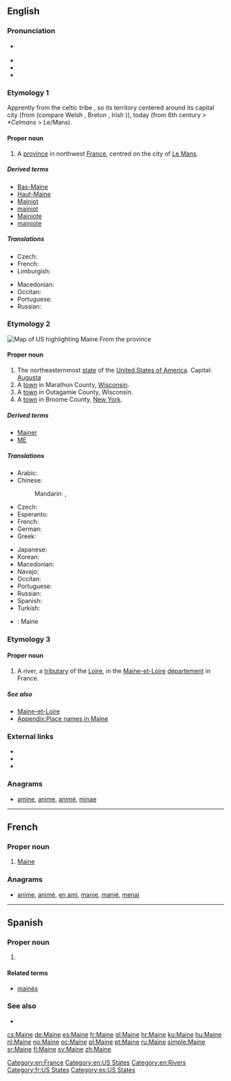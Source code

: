 {{also|maine}}
==English==
{{wikipedia|dab=Maine (disambiguation)|Maine}}

===Pronunciation===
* {{a|UK|US}} {{IPA|/meɪn/}}
* {{audio|en-us-Maine.ogg|Audio (US)}}
* {{rhymes|eɪn}}
* {{homophones|lang=en|main|mane}}

===Etymology 1===
{{wikipedia|Maine (province)}}
Apprently from the celtic tribe {{term|aulerci cenomanni|lang=fr}}, so its territory centered around its capital city  {{term|Vindinon||white place|lang=fr}} (from {{etyl|cel|en}} {{term||vindo-|white}} (compare Welsh {{term|gwyn|lang=cy}}, Breton {{term|gwen|lang=br}}, Irish {{term|finn|lang=ga}})), today {{term|le Mans|lang=fr}} (from {{term|Cenomannis|lang=fro}} 6th century > ''*Celmans'' > Le/Mans).

====Proper noun====
{{en-proper noun}}

# A [[province]] in northwest [[France]], centred on the city of [[Le Mans]].

=====Derived terms=====
* [[Bas-Maine]]
* [[Haut-Maine]]
* [[Mainiot]]
* [[mainiot]]
* [[Mainiote]]
* [[mainiote]]

=====Translations=====
{{trans-top|province in France}}
* Czech: {{t+|cs|Maine}}
* French: {{t+|fr|Maine|m}}
* Limburgish: {{t|li|Meen}}
{{trans-mid}}
* Macedonian: {{t|mk|Мен|m|tr=Men}}
* Occitan: {{t+|oc|Maine|m}}
* Portuguese: {{t+|pt|Maine|f}}
* Russian: {{t|ru|Мен|m|tr=Men}}
{{trans-bottom}}

===Etymology 2===
{{wikipedia|Maine|Maine (US state)}}
[[Image:Map of USA highlighting Maine.png|thumb|right|Map of US highlighting Maine]]
From the {{etyl|fr|en}} province

====Proper noun====
{{en-proper noun}}

# The northeasternmost [[state]] of the [[United States of America]]. Capital: [[Augusta]]
# A [[town]] in Marathon County, [[Wisconsin]].
# A [[town]] in Outagamie County, Wisconsin.
# A [[town]] in Broome County, [[New York]].

=====Derived terms=====
* [[Mainer]]
* [[ME]]

=====Translations=====
{{trans-top|US State}}
* Arabic: {{t|ar|مين|m|tr=miin}}
* Chinese:
*: Mandarin: {{t+|cmn|緬因州|sc=Hani}}, {{t|cmn|缅因州|tr=Miǎnyīn-zhōu|sc=Hani}}
* Czech: {{t+|cs|Maine}}
* Esperanto: {{t|eo|Majno}}
* French: {{t+|fr|Maine|m}}
* German: {{t+|de|Maine|n}} {{qualifier|[[US-Bundesstaat]]}}
* Greek: {{t+|el|Μέιν|tr=Méin}}
{{trans-mid}}
* Japanese: {{t|ja|メイン州|tr=Mein-shū}}
* Korean: {{t|ko|메인 주|tr=Mein-chu|sc=Hang}}
* Macedonian: {{t|mk|Мејн|m|tr=Mejn}}
* Navajo: {{t|nv|Méíin hahoodzo}}
* Occitan: {{t+|oc|Maine|m}}
* Portuguese: {{t+|pt|Maine|m}}
* Russian: {{t|ru|Мэн|m|tr=Men}}
* Spanish: {{t+|es|Maine}}
* Turkish: {{t|tr|Maine}}
{{trans-bottom}}

{{checktrans-top}}
{{trans-mid}}
* {{ttbc|es}}: Maine
{{trans-bottom}}

===Etymology 3===
{{wikipedia|Maine (river)}}

====Proper noun====
{{en-proper noun}}

# A river, a [[tributary]] of the [[Loire]], in the [[Maine-et-Loire]] [[département]] in France.

=====See also=====
* [[Maine-et-Loire]]
* [[Appendix:Place names in Maine]]

===External links===
* {{pedialite|Maine, Marathon County, Wisconsin}}
* {{pedialite|Maine, Outagamie County, Wisconsin}}
* {{pedialite|Maine, New York}}

===Anagrams===
* [[amine#English|amine]], [[anime#English|anime]], [[animé#English|animé]], [[minae#English|minae]]

[[Category:en:France]]
[[Category:en:US States]]
[[Category:en:Rivers]]

----

==French==

===Proper noun===
{{fr-proper noun}}

# [[Maine#English|Maine]]

===Anagrams===
* [[anime#French|anime]], [[animé#French|animé]], [[en ami#French|en ami]], [[manie#French|manie]], [[manié#French|manié]], [[menai#French|menai]]

[[Category:fr:US States]]

----

==Spanish==

===Proper noun===
{{es-proper noun}}

# {{l|en|Maine}}

====Related terms====
* [[mainés]]

===See also===
* {{pedialite|lang=es}}

[[Category:es:US States]]

[[cs:Maine]]
[[de:Maine]]
[[es:Maine]]
[[fr:Maine]]
[[gl:Maine]]
[[hr:Maine]]
[[ku:Maine]]
[[hu:Maine]]
[[nl:Maine]]
[[no:Maine]]
[[oc:Maine]]
[[pl:Maine]]
[[pt:Maine]]
[[ru:Maine]]
[[simple:Maine]]
[[sr:Maine]]
[[fi:Maine]]
[[sv:Maine]]
[[zh:Maine]]